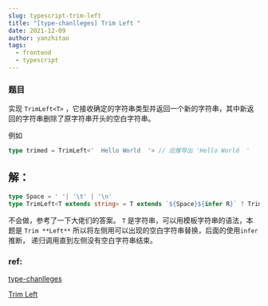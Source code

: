 ```yaml
---
slug: typescript-trim-left
title: "[type-chanlleges] Trim Left "
date: 2021-12-09
author: yanzhitao
tags:
  - frontend
  - typescript
---
```

  ### 题目
  
  实现 `TrimLeft<T>` ，它接收确定的字符串类型并返回一个新的字符串，其中新返回的字符串删除了原字符串开头的空白字符串。
  
  例如
  
  ```ts
  type trimed = TrimLeft<'  Hello World  '> // 应推导出 'Hello World  '
  ```

## 解：
```ts
type Space = ' '| '\t' | '\n'
type TrimLeft<T extends string> = T extends `${Space}${infer R}` ? TrimLeft<R> : T
```

不会做，参考了一下大佬们的答案。
`T` 是字符串，可以用模板字符串的语法，本题是 `Trim **Left**` 所以将左侧用可以出现的空白字符串替换，后面的使用`infer` 推断， 递归调用直到左侧没有空白字符串结束。

### ref:

[type-chanlleges](https://github.com/type-challenges/type-challenges/blob/master/README.zh-CN.md)

[Trim Left](https://github.com/type-challenges/type-challenges/blob/master/questions/106-medium-trimleft/README.zh-CN.md)

